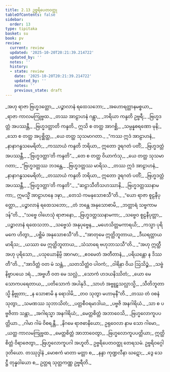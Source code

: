```yaml
---
title: 2.13 ဥဗ္ဗရိပေတဝတ္ထု
tableOfContents: false
sidebar:
  order: 13
type: tipitaka
basket: su
book: pv
review:
  current: review
  updated: '2025-10-20T20:21:39.214722'
  updated_by: ''
  notes: ''
  history:
  - state: review
    date: '2025-10-20T20:21:39.214722'
    updated_by: ''
    notes: ''
    previous_state: draft
---
```



<DynamicBreadcrumb />


<ReviewStatus review={frontmatter.review} showDetails={true} />

<HypothesisAnnotation frontmatter={frontmatter} />

<Division number="368" book="pv" e="ch" v="19" p="165">

<Paragraph number="397" type="verses" book="pv">
_အဟု ရာဇာ ဗြဟ္မဒတ္တော,_  
_ပဉ္စာလာနံ ရထေသဘော;_  
_အဟောရတ္တာနမစ္စယာ,_  
_ရာဇာ ကာလမကြုဗ္ဗထ._  

</Paragraph>

</Division>
<Division number="369" book="pv" e="ch" v="19" p="165">

<Paragraph number="398" type="verses" book="pv">
_တဿ အာဠာဟနံ ဂန္တွာ,_  
_ဘရိယာ ကန္ဒတိ ဥဗ္ဗရီ;_  
_ဗြဟ္မဒတ္တံ အပဿန္တီ,_  
_ဗြဟ္မဒတ္တာတိ ကန္ဒတိ._  

</Paragraph>

</Division>
<Division number="370" book="pv" e="ch" v="19" p="165">

<Paragraph number="399" type="verses" book="pv">
ဣသိ စ တတ္ထ အာဂစ္ဆိ,_  
_သမ္ပန္နစရဏော မုနိ;_  
_သော စ တတ္ထ အပုစ္ဆိတ္ထ,_  
_ယေ တတ္ထ သုသမာဂတာ._  

</Paragraph>

</Division>
<Division number="371" book="pv" e="ch" v="19" p="165">

<Paragraph number="400" type="verses" book="pv">
_“ကဿ ဣဒံ အာဠာဟနံ,_  
_နာနာဂန္ဓသမေရိတံ;_  
_ကဿာယံ ကန္ဒတိ ဘရိယာ,_  
ဣတော ဒူရဂတံ ပတိံ;_  
_ဗြဟ္မဒတ္တံ အပဿန္တီ,_  
_‘ဗြဟ္မဒတ္တာ’တိ ကန္ဒတိ”._  

</Paragraph>

</Division>
<Division number="372" book="pv" e="ch" v="19" p="165">

<Paragraph number="401" type="verses" book="pv">
_တေ စ တတ္ထ ဝိယာကံသု,_  
_ယေ တတ္ထ သုသမာဂတာ;_  
_“ဗြဟ္မဒတ္တဿ ဘဒန္တေ,_  
_ဗြဟ္မဒတ္တဿ မာရိသ._  

</Paragraph>

</Division>
<Division number="373" book="pv" e="ch" v="19" p="165">

<Paragraph number="402" type="verses" book="pv">
_တဿ ဣဒံ အာဠာဟနံ,_  
_နာနာဂန္ဓသမေရိတံ;_  
_တဿာယံ ကန္ဒတိ ဘရိယာ,_  
ဣတော ဒူရဂတံ ပတိံ;_  
_ဗြဟ္မဒတ္တံ အပဿန္တီ,_  
_‘ဗြဟ္မဒတ္တာ’တိ ကန္ဒတိ”._  

</Paragraph>

</Division>
<Division number="374" book="pv" e="ch" v="19" p="165">

<Paragraph number="403" type="verses" book="pv">
_“ဆဠာသီတိသဟဿာနိ,_  
_ဗြဟ္မဒတ္တဿနာမကာ;_  
ဣမသ္မိံ အာဠာဟနေ ဒဍ္ဎာ,_  
_တေသံ ကမနုသောစသီ”တိ._  

</Paragraph>

</Division>
<Division number="375" book="pv" e="ch" v="19" p="165">

<Paragraph number="404" type="verses" book="pv">
_“ယော ရာဇာ စူဠနီပုတ္တော,_  
_ပဉ္စာလာနံ ရထေသဘော;_  
_တံ ဘန္တေ အနုသောစာမိ,_  
_ဘတ္တာရံ သဗ္ဗကာမဒန်”တိ._  

</Paragraph>

</Division>
<Division number="376" book="pv" e="ch" v="19" p="165">

<Paragraph number="405" type="verses" book="pv">
_“သဗ္ဗေ ဝါဟေသုံ ရာဇာနော,_  
_ဗြဟ္မဒတ္တဿနာမကာ;_  
_သဗ္ဗေဝ စူဠနီပုတ္တာ,_  
_ပဉ္စာလာနံ ရထေသဘာ._  

</Paragraph>

</Division>
<Division number="377" book="pv" e="ch" v="19" p="165">

<Paragraph number="406" type="verses" book="pv">
_သဗ္ဗေသံ အနုပုဗ္ဗေန,_  
_မဟေသိတ္တမကာရယိ;_  
_ကသ္မာ ပုရိမကေ ဟိတွာ,_  
_ပစ္ဆိမံ အနုသောစသီ”တိ._  

</Paragraph>

</Division>
<Division number="378" book="pv" e="ch" v="19" p="166">

<Paragraph number="407" type="verses" book="pv">
_“အာတုမေ ဣတ္ထိဘူတာယ,_  
_ဒီဃရတ္တာယ မာရိသ;_  
_ယဿာ မေ ဣတ္ထိဘူတာယ,_  
_သံသာရေ ဗဟုဘာသသီ”တိ._  

</Paragraph>

</Division>
<Division number="379" book="pv" e="ch" v="19" p="166">

<Paragraph number="408" type="verses" book="pv">
_“အဟု ဣတ္ထီ အဟု ပုရိသော,_  
_ပသုယောနိမ္ပိ အာဂမာ;_  
_ဧဝမေတံ အတီတာနံ,_  
_ပရိယန္တော န ဒိဿတီ”တိ._  

</Paragraph>

</Division>
<Division number="380" book="pv" e="ch" v="19" p="166">

<Paragraph number="409" type="verses" book="pv">
_“အာဒိတ္တံ ဝတ မံ သန္တံ,_  
_ဃတသိတ္တံဝ ပါဝကံ;_  
_ဝါရိနာ ဝိယ ဩသိဉ္စံ,_  
_သဗ္ဗံ နိဗ္ဗာပယေ ဒရံ._  

</Paragraph>

</Division>
<Division number="381" book="pv" e="ch" v="19" p="166">

<Paragraph number="410" type="verses" book="pv">
_အဗ္ဗဟီ ဝတ မေ သလ္လံ,_  
_သောကံ ဟဒယနိဿိတံ;_  
_ယော မေ သောကပရေတာယ,_  
_ပတိသောကံ အပါနုဒိ._  

</Paragraph>

</Division>
<Division number="382" book="pv" e="ch" v="19" p="166">

<Paragraph number="411" type="verses" book="pv">
_သာဟံ အဗ္ဗူဠှသလ္လာသ္မိ,_  
_သီတိဘူတာသ္မိ နိဗ္ဗုတာ;_  
_န သောစာမိ န ရောဒါမိ,_  
_တဝ သုတွာ မဟာမုနီ”တိ._  

</Paragraph>

</Division>
<Division number="383" book="pv" e="ch" v="19" p="166">

<Paragraph number="412" type="verses" book="pv">
_တဿ တံ ဝစနံ သုတွာ,_  
_သမဏဿ သုဘာသိတံ;_  
_ပတ္တစီဝရမာဒါယ,_  
_ပဗ္ဗဇိ အနဂါရိယံ._  

</Paragraph>

</Division>
<Division number="384" book="pv" e="ch" v="19" p="166">

<Paragraph number="413" type="verses" book="pv">
_သာ စ ပဗ္ဗဇိတာ သန္တာ,_  
_အဂါရသ္မာ အနဂါရိယံ;_  
_မေတ္တစိတ္တံ အဘာဝေသိ,_  
_ဗြဟ္မလောကူပပတ္တိယာ._  

</Paragraph>

</Division>
<Division number="385" book="pv" e="ch" v="19" p="166">

<Paragraph number="414" type="verses" book="pv">
_ဂါမာ ဂါမံ ဝိစရန္တီ,_  
_နိဂမေ ရာဇဓာနိယော;_  
ဥရုဝေလာ နာမ သော ဂါမော,_  
_ယတ္ထ ကာလမကြုဗ္ဗထ._  

</Paragraph>

</Division>
<Division number="386" book="pv" e="ch" v="19" p="166">

<Paragraph number="415" type="verses" book="pv">
_မေတ္တစိတ္တံ အာဘာဝေတွာ,_  
_ဗြဟ္မလောကူပပတ္တိယာ;_  
ဣတ္ထိစိတ္တံ ဝိရာဇေတွာ,_  
_ဗြဟ္မလောကူပဂါ အဟူတိ._  


</Paragraph>
</Division>

<Paragraph number="416" type="center" book="pv">
ဥဗ္ဗရိပေတဝတ္ထု တေရသမံ.



</Paragraph>

<Paragraph number="417" type="center" book="pv">
ဥဗ္ဗရိဝဂ္ဂေါ ဒုတိယော.



</Paragraph>

<Paragraph number="418" type="center" book="pv">
တဿုဒ္ဒါနံ


</Paragraph>

<Paragraph number="419" type="verses" book="pv">
_မောစကံ မာတာ မတ္တာ စ,_  
_နန္ဒာ ကုဏ္ဍလီနာ ဃဋော;_  
_ဒွေ သေဋ္ဌီ တုန္နဝါယော စ,_  
ဥတ္တရ သုတ္တကဏ္ဏ ဥဗ္ဗရီတိ._
</Paragraph>